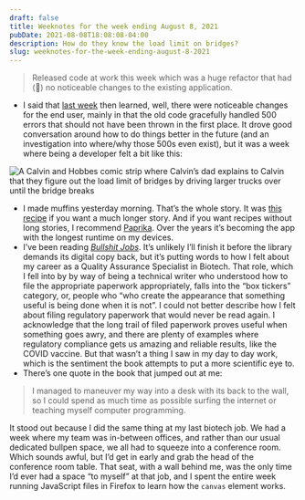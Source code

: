 ```yaml
---
draft: false
title: Weeknotes for the week ending August 8, 2021
pubDate: 2021-08-08T18:08:08-04:00
description: How do they know the load limit on bridges?
slug: weeknotes-for-the-week-ending-august-8-2021
---
```

> Released code at work this week which was a huge refactor that had (🤞) no noticeable changes to the existing application. 
- I said that [last week](https://www.builtwith.coffee/blog-posts/2021/08/weeknotes-for-the-week-ending-august-1-2021) then learned, well, there were noticeable changes for the end user, mainly in that the old code gracefully handled 500 errors that should not have been thrown in the first place. It drove good conversation around how to do things better in the future (and an investigation into where/why those 500s even exist), but it was a week where being a developer felt a bit like this:

![A Calvin and Hobbes comic strip where Calvin’s dad explains to Calvin that they figure out the load limit of bridges by driving larger trucks over until the bridge breaks](/assets/images/2021//calvin-bridges.gif)
- I made muffins yesterday morning. That’s the whole story. It was [this recipe](https://www.foodnetwork.com/recipes/classic-deviled-eggs-recipe-1911032) if you want a much longer story. And if you want recipes without long stories, I recommend [Paprika](https://www.paprikaapp.com). Over the years it’s becoming the app with the longest runtime on my devices.
- I’ve been reading [_Bullshit Jobs_](https://en.wikipedia.org/wiki/Bullshit_Jobs). It’s unlikely I’ll finish it before the library demands its digital copy back, but it’s putting words to how I felt about my career as a Quality Assurance Specialist in Biotech. That role, which I fell into by by way of being a technical writer who understood how to file the appropriate paperwork appropriately, falls into the “box tickers” category, or, people who “who create the appearance that something useful is being done when it is not”. I could not better describe how I felt about filing regulatory paperwork that would never be read again. I acknowledge that the long trail of filed paperwork proves useful when something goes awry, and there are plenty of examples where regulatory compliance gets us amazing and reliable results, like the COVID vaccine. But that wasn’t a thing I saw in my day to day work, which is the sentiment the book attempts to put a more scientific eye to.
- There’s one quote in the book that jumped out at me:
> I managed to maneuver my way into a desk with its back to the wall, so I could spend as much time as possible surfing the internet or teaching myself computer programming.

It stood out because I did the same thing at my last biotech job. We had a week where my team was in-between offices, and rather than our usual dedicated bullpen space, we all had to squeeze into a conference room. Which sounds awful, but I’d get in early and grab the head of the conference room table. That seat, with a wall behind me, was the only time I’d ever had a space “to myself” at that job, and I spent the entire week running JavaScript files in Firefox to learn how the `canvas` element works.